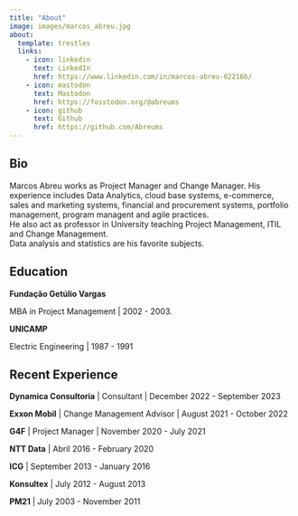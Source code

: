 ```yaml
---
title: "About"
image: images/marcos_abreu.jpg
about:
  template: trestles
  links:
    - icon: linkedin
      text: LinkedIn
      href: https://www.linkedin.com/in/marcos-abreu-82216b/
    - icon: mastodon
      text: Mastodon
      href: https://fosstodon.org/@abreums
    - icon: github
      text: Github
      href: https://github.com/Abreums
---
```


## Bio

Marcos Abreu works as Project Manager and Change Manager. His experience includes Data Analytics, cloud base systems, e-commerce, sales and marketing systems, financial and procurement systems, portfolio management, program managent and agile practices.\
He also act as professor in University teaching Project Management, ITIL and Change Management.\
Data analysis and statistics are his favorite subjects.

## Education

**Fundação Getúlio Vargas**

MBA in Project Management \| 2002 - 2003.

**UNICAMP**

Electric Engineering \| 1987 - 1991

## Recent Experience

**Dynamica Consultoria** \| Consultant \| December 2022 - September 2023

**Exxon Mobil** \| Change Management Advisor \| August 2021 - October 2022

**G4F** \| Project Manager \| November 2020 - July 2021

**NTT Data** \| Abril 2016 - February 2020

**ICG** \| September 2013 - January 2016

**Konsultex** \| July 2012 - August 2013

**PM21** \| July 2003 - November 2011
